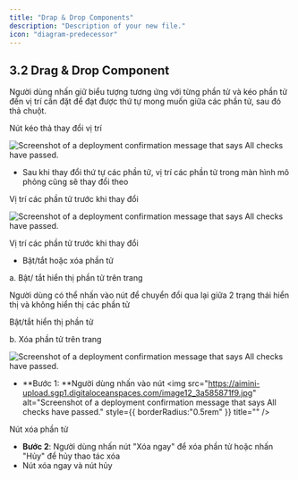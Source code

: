 ```yaml
---
title: "Drap & Drop Components"
description: "Description of your new file."
icon: "diagram-predecessor"
---
```


## **3.2 Drag & Drop Component**

Người dùng nhấn giữ biểu tượng tương ứng với từng phần tử và kéo phần tử đến vị trí cần đặt để đạt được thứ tự mong muốn giữa các phần tử, sau đó thả chuột.

Nút kéo thả thay đổi vị trí

<Frame>
  <img
    src="https://aimini-upload.sgp1.digitaloceanspaces.com/image115_2cd69e118f.png"
    alt="Screenshot of a deployment confirmation message that says All checks have passed."
    style={{ borderRadius:"0.5rem" }}
    title=""
  />
</Frame>

- Sau khi thay đổi thứ tự các phần tử, vị trí các phần tử trong màn hình mô phỏng cũng sẽ thay đổi theo

Vị trí các phần tử trước khi thay đổi

<Frame>
  <img
    src="https://aimini-upload.sgp1.digitaloceanspaces.com/image32_cd5593e5f2.png"
    alt="Screenshot of a deployment confirmation message that says All checks have passed."
    style={{ borderRadius:"0.5rem" }}
    title=""
  />
</Frame>

Vị trí các phần tử trước khi thay đổi

- Bật/tắt hoặc xóa phần tử

a. Bật/ tắt hiển thị phần tử trên trang

Người dùng có thể nhấn vào nút để chuyển đổi qua lại giữa 2 trạng thái hiển thị và không hiển thị các phần tử

Bật/tắt hiển thị phần tử

b. Xóa phần tử trên trang
<Frame>
  <img
    src="https://aimini-upload.sgp1.digitaloceanspaces.com/image133_08984e759a.png"
    alt="Screenshot of a deployment confirmation message that says All checks have passed."
    style={{ borderRadius:"0.5rem" }}
    title=""
  />
</Frame>

- \*\*Bước 1: \*\*Người dùng nhấn vào nút <Frame>
  <img
    src="https://aimini-upload.sgp1.digitaloceanspaces.com/image12_3a585871f9.jpg"
    alt="Screenshot of a deployment confirmation message that says All checks have passed."
    style={{ borderRadius:"0.5rem" }}
    title=""
  />
</Frame>



Nút xóa phần tử

- **Bước 2**: Người dùng nhấn nút "Xóa ngay" để xóa phần tử hoặc nhấn "Hủy" để hủy thao tác xóa
- Nút xóa ngay và nút hủy